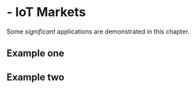 #  - IoT Markets {#markets}

Some _significant_ applications are demonstrated in this chapter.

## Example one

## Example two
